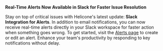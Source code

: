 **Real-Time Alerts Now Available in Slack for Faster Issue Resolution**

Stay on top of critical issues with Helicone's latest update: **Slack Integration for Alerts**. In addition to email notifications, you can now receive real-time alerts directly in your Slack workspace for faster action when something goes wrong. To get started, visit the [Alerts page](https://us.helicone.ai/alerts) to create or edit an alert. Enhance your team's productivity by responding to key notifications without delay.

